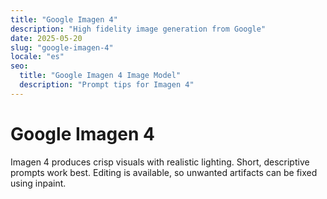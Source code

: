 ```yaml
---
title: "Google Imagen 4"
description: "High fidelity image generation from Google"
date: 2025-05-20
slug: "google-imagen-4"
locale: "es"
seo:
  title: "Google Imagen 4 Image Model"
  description: "Prompt tips for Imagen 4"
---
```


# Google Imagen 4

Imagen 4 produces crisp visuals with realistic lighting. Short, descriptive prompts work best.
Editing is available, so unwanted artifacts can be fixed using inpaint.
